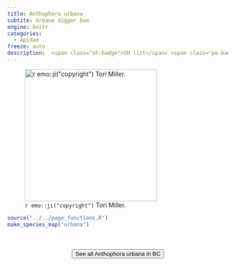 ```yaml
---
title: Anthophora urbana
subtite: Urbane digger bee
engine: knitr
categories:
  - Apidae
freeze: auto
description:  <span class="sh-badge">SH list</span> <span class="pe-badge">PM Evidence</span>
---
```

![`r emo::ji("copyright")` Tori Miller.](https://inaturalist-open-data.s3.amazonaws.com/photos/140067575/large.jpeg){height=300}





```r
source("../../page_functions.R")
make_species_map("urbana")
```
<br><br>
<center>


<a href="https://inaturalist.ca/observations?place_id=7085&subview=map&taxon_id=57681"><button type="button" class="btn btn-secondary">See all Anthophora urbana in BC <i class="fa-solid fa-arrow-up-right-from-square"></i> </button></a>
</center>
